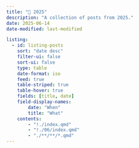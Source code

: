 ```yaml
---
title: "📆 2025"
description: "A collection of posts from 2025."
date: 2025-06-14
date-modified: last-modified

listing:
  - id: listing-posts
    sort: "date desc"
    filter-ui: false
    sort-ui: false
    type: table
    date-format: iso
    feed: true
    table-striped: true
    table-hover: true
    fields: [title, date]
    field-display-names:
        date: "When"
        title: "What"
    contents:
        - "!./index.qmd"
        - "!./06/index.qmd"
        - "./**/**/*.qmd"
---
```


::: {#listing-posts}
:::

